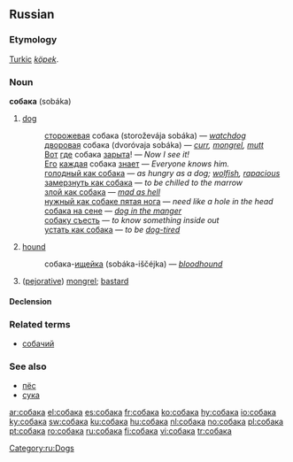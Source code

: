 ==Russian==

===Etymology===
[[Turkic]] ''[[köpek]]''.

===Noun===
'''собака''' (sobáka) {{f}}

# [[dog]]
#:[[сторожевой|сторожевая]] собака (storoževája sobáka) — ''[[watchdog]]''
#:[[дворовый|дворовая]] собака (dvoróvaja sobáka) — ''[[curr]], [[mongrel]], [[mutt]]''
#:[[Вот]] [[где]] собака [[зарывать|зарыта]]! — ''Now I see it!''
#:[[он|Его]] [[каждый|каждая]] собака [[знать|знает]] — ''Everyone knows him.''
#:[[голодный как собака]] — ''as hungry as a dog; [[wolfish]], [[rapacious]]''
#:[[замерзнуть как собака]] — ''to be chilled to the marrow''
#:[[злой как собака]] — ''[[mad as hell]]''
#:[[нужный как собаке пятая нога]] — ''need like a hole in the head''
#:[[собака на сене]] — ''[[dog in the manger]]''
#:[[собаку съесть]] — ''to know something inside out''
#:[[устать как собака]] — ''to be [[dog-tired]]''
# [[hound]]
#:собака-[[ищейка]] (sobáka-iščéjka) — ''[[bloodhound]]''
# ([[pejorative]]) [[mongrel]]; [[bastard]]

====Declension====
{{ru-noun1|соба́ка|соба́ки|соба́ки|соба́к|соба́ке|соба́кам|соба́ку|соба́к|соба́кой, соба́кою|соба́ками|о соба́ке|о соба́ках}}

===Related terms===
*[[собачий]]

===See also===
*[[пёс]]
*[[сука]]

[[Category:ru:Dogs]]

[[ar:собака]]
[[el:собака]]
[[es:собака]]
[[fr:собака]]
[[ko:собака]]
[[hy:собака]]
[[io:собака]]
[[ky:собака]]
[[sw:собака]]
[[ku:собака]]
[[hu:собака]]
[[nl:собака]]
[[no:собака]]
[[pl:собака]]
[[pt:собака]]
[[ro:собака]]
[[ru:собака]]
[[fi:собака]]
[[vi:собака]]
[[tr:собака]]